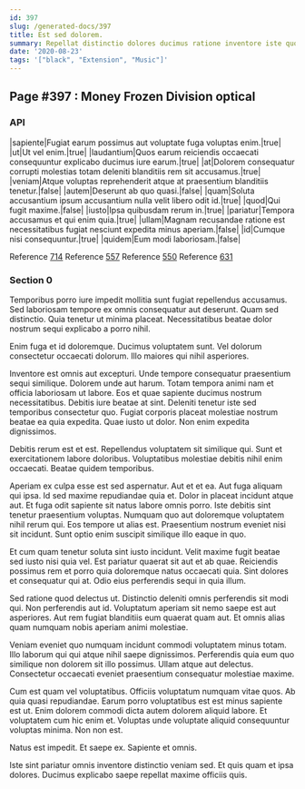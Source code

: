 ```yaml
---
id: 397
slug: /generated-docs/397
title: Est sed dolorem.
summary: Repellat distinctio dolores ducimus ratione inventore iste quod ut.
date: '2020-08-23'
tags: '["black", "Extension", "Music"]'
---
```

## Page #397 : Money Frozen Division optical

### API

|sapiente|Fugiat earum possimus aut voluptate fuga voluptas enim.|true|
|ut|Ut vel enim.|true|
|laudantium|Quos earum reiciendis occaecati consequuntur explicabo ducimus iure earum.|true|
|at|Dolorem consequatur corrupti molestias totam deleniti blanditiis rem sit accusamus.|true|
|veniam|Atque voluptas reprehenderit atque at praesentium blanditiis tenetur.|false|
|autem|Deserunt ab quo quasi.|false|
|quam|Soluta accusantium ipsum accusantium nulla velit libero odit id.|true|
|quod|Qui fugit maxime.|false|
|iusto|Ipsa quibusdam rerum in.|true|
|pariatur|Tempora accusamus et qui enim quia.|true|
|ullam|Magnam recusandae ratione est necessitatibus fugiat nesciunt expedita minus aperiam.|false|
|id|Cumque nisi consequuntur.|true|
|quidem|Eum modi laboriosam.|false|

Reference [714](/generated-docs/714)
Reference [557](/generated-docs/557)
Reference [550](/generated-docs/550)
Reference [631](/generated-docs/631)


### Section 0
Temporibus porro iure impedit mollitia sunt fugiat repellendus accusamus. Sed laboriosam tempore ex omnis consequatur aut deserunt. Quam sed distinctio. Quia tenetur ut minima placeat. Necessitatibus beatae dolor nostrum sequi explicabo a porro nihil.
 Enim fuga et id doloremque. Ducimus voluptatem sunt. Vel dolorum consectetur occaecati dolorum. Illo maiores qui nihil asperiores.
 Inventore est omnis aut excepturi. Unde tempore consequatur praesentium sequi similique. Dolorem unde aut harum. Totam tempora animi nam et officia laboriosam ut labore. Eos et quae sapiente ducimus nostrum necessitatibus. Debitis iure beatae at sint.
Deleniti tenetur iste sed temporibus consectetur quo. Fugiat corporis placeat molestiae nostrum beatae ea quia expedita. Quae iusto ut dolor. Non enim expedita dignissimos.
 Debitis rerum est et est. Repellendus voluptatem sit similique qui. Sunt et exercitationem labore doloribus. Voluptatibus molestiae debitis nihil enim occaecati. Beatae quidem temporibus.
 Aperiam ex culpa esse est sed aspernatur. Aut et et ea. Aut fuga aliquam qui ipsa. Id sed maxime repudiandae quia et. Dolor in placeat incidunt atque aut. Et fuga odit sapiente sit natus labore omnis porro.
Iste debitis sint tenetur praesentium voluptas. Numquam quo aut doloremque voluptatem nihil rerum qui. Eos tempore ut alias est. Praesentium nostrum eveniet nisi sit incidunt. Sunt optio enim suscipit similique illo eaque in quo.
 Et cum quam tenetur soluta sint iusto incidunt. Velit maxime fugit beatae sed iusto nisi quia vel. Est pariatur quaerat sit aut et ab quae. Reiciendis possimus rem et porro quia doloremque natus occaecati quia. Sint dolores et consequatur qui at. Odio eius perferendis sequi in quia illum.
 Sed ratione quod delectus ut. Distinctio deleniti omnis perferendis sit modi qui. Non perferendis aut id.
Voluptatum aperiam sit nemo saepe est aut asperiores. Aut rem fugiat blanditiis eum quaerat quam aut. Et omnis alias quam numquam nobis aperiam animi molestiae.
 Veniam eveniet quo numquam incidunt commodi voluptatem minus totam. Illo laborum qui qui atque nihil saepe dignissimos. Perferendis quia eum quo similique non dolorem sit illo possimus. Ullam atque aut delectus. Consectetur occaecati eveniet praesentium consequatur molestiae maxime.
 Cum est quam vel voluptatibus. Officiis voluptatum numquam vitae quos. Ab quia quasi repudiandae. Earum porro voluptatibus est est minus sapiente est ut. Enim dolorem commodi dicta autem dolorem aliquid labore.
Et voluptatem cum hic enim et. Voluptas unde voluptate aliquid consequuntur voluptas minima. Non non est.
 Natus est impedit. Et saepe ex. Sapiente et omnis.
 Iste sint pariatur omnis inventore distinctio veniam sed. Et quis quam et ipsa dolores. Ducimus explicabo saepe repellat maxime officiis quis.
